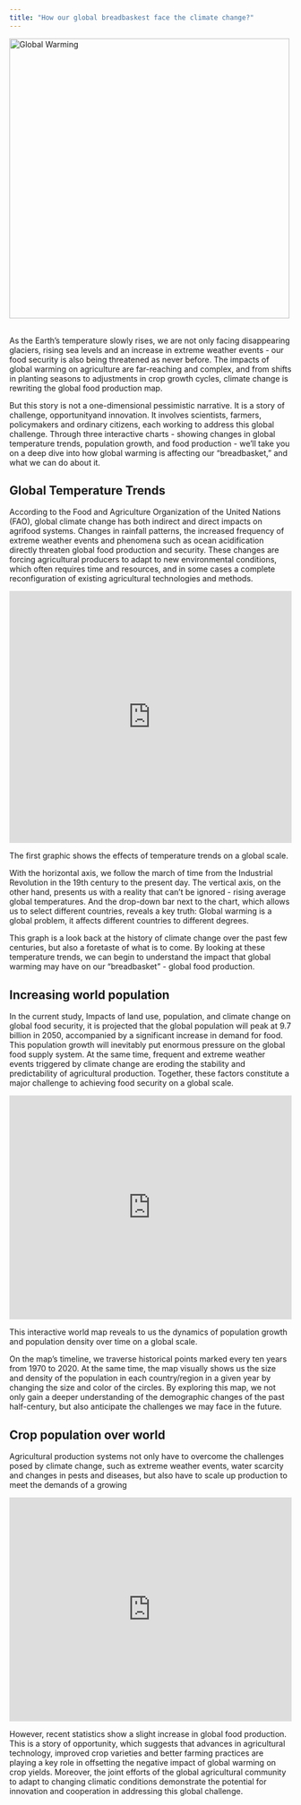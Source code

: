 ```yaml
---
title: "How our global breadbaskest face the climate change?"
---
```

```{=html}
<img src="GlobalWarming1.jpg" alt="Global Warming" width="500" />
```
<br>
As the Earth's temperature slowly rises, we are not only facing disappearing glaciers, rising sea levels and an increase in extreme weather events - our food security is also being threatened as never before. The impacts of global warming on agriculture are far-reaching and complex, and from shifts in planting seasons to adjustments in crop growth cycles, climate change is rewriting the global food production map.

But this story is not a one-dimensional pessimistic narrative. It is a story of challenge, opportunityand innovation. It involves scientists, farmers, policymakers and ordinary citizens, each working to address this global challenge. Through three interactive charts - showing changes in global temperature trends, population growth, and food production - we'll take you on a deep dive into how global warming is affecting our "breadbasket," and what we can do about it.

## Global Temperature Trends

According to the Food and Agriculture Organization of the United Nations (FAO), global climate change has both indirect and direct impacts on agrifood systems. Changes in rainfall patterns, the increased frequency of extreme weather events and phenomena such as ocean acidification directly threaten global food production and security. These changes are forcing agricultural producers to adapt to new environmental conditions, which often requires time and resources, and in some cases a complete reconfiguration of existing agricultural technologies and methods.

```{=html}
<iframe height="450" width="100%" frameborder="no" src="https://jinwchao.shinyapps.io/personal_app/"> </iframe>
```


The first graphic shows the effects of temperature trends on a global scale.

With the horizontal axis, we follow the march of time from the Industrial Revolution in the 19th century to the present day. The vertical axis, on the other hand, presents us with a reality that can't be ignored - rising average global temperatures. And the drop-down bar next to the chart, which allows us to select different countries, reveals a key truth: Global warming is a global problem, it affects different countries to different degrees.

This graph is a look back at the history of climate change over the past few centuries, but also a foretaste of what is to come. By looking at these temperature trends, we can begin to understand the impact that global warming may have on our "breadbasket" - global food production.

## Increasing world population

In the current study, Impacts of land use, population, and climate change on global food security, it is projected that the global population will peak at 9.7 billion in 2050, accompanied by a significant increase in demand for food. This population growth will inevitably put enormous pressure on the global food supply system. At the same time, frequent and extreme weather events triggered by climate change are eroding the stability and predictability of agricultural production. Together, these factors constitute a major challenge to achieving food security on a global scale.

```{=html}
<iframe height="400" width="100%" frameborder="no" src="https://jinwchao.shinyapps.io/app-2/"> </iframe>
```


This interactive world map reveals to us the dynamics of population growth and population density over time on a global scale.

On the map's timeline, we traverse historical points marked every ten years from 1970 to 2020. At the same time, the map visually shows us the size and density of the population in each country/region in a given year by changing the size and color of the circles. By exploring this map, we not only gain a deeper understanding of the demographic changes of the past half-century, but also anticipate the challenges we may face in the future.

## Crop population over world

Agricultural production systems not only have to overcome the challenges posed by climate change, such as extreme weather events, water scarcity and changes in pests and diseases, but also have to scale up production to meet the demands of a growing 

```{=html}
<iframe height="400" width="100%" frameborder="no" src="https://jinwchao.shinyapps.io/app-3/"> </iframe>
```

However, recent statistics show a slight increase in global food production. This is a story of opportunity, which suggests that advances in agricultural technology, improved crop varieties and better farming practices are playing a key role in offsetting the negative impact of global warming on crop yields. Moreover, the joint efforts of the global agricultural community to adapt to changing climatic conditions demonstrate the potential for innovation and cooperation in addressing this global challenge.


